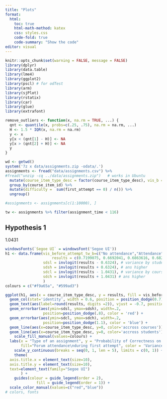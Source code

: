 ```yaml
---
title: "Plots"
format:
  html:
    toc: true
    html-math-method: katex
    css: styles.css
    code-fold: true
    code-summary: "Show the code"
editor: visual
---
```


```r
knitr::opts_chunk$set(warning = FALSE, message = FALSE)
library(dplyr)
library(data.table)
library(lme4)
library(ggplot2)
library(pscl) # for odTest
library(arm)
library(sjPlot)
library(rstatix)
library(car)
library(glue)
library(extrafont)

remove_outliers <- function(x, na.rm = TRUE, ...) {
  qnt <- quantile(x, probs=c(.25, .75), na.rm = na.rm, ...)
  H <- 1.5 * IQR(x, na.rm = na.rm)
  y <- x
  y[x < (qnt[1] - H)] <- NA
  y[x > (qnt[2] + H)] <- NA
  y
}

```

```r
wd <- getwd()
system('7z x data/assignments.zip -odata/.')
assignments <- fread("data/assignments.csv") %>% 
#fread("unzip -cq ../data/assignments.zip")   # works in Ubuntu
  mutate(course_item_type_desc = factor(course_item_type_desc), vis_b = ifelse(vis_tw==0, 0, 1), vis_before_attempt_tw_b = ifelse(vis_before_attempt_tw==0, 0, 1), vis_before_attempt_tw_b = factor(vis_before_attempt_tw_b)) %>% 
  group_by(course_item_id) %>% 
  mutate(difficulty =  sum(first_attempt == 0) / n()) %>% 
  ungroup() 

#assignments <- assignments[c(1:10000), ]

tw <- assignments %>% filter(assignment_time < 116) 
```

## Hypothesis 1

1.0431

```r
windowsFonts(`Segoe UI` = windowsFont('Segoe UI'))
h1 <- data.frame(vis_before_attempt_tw_b=c("No attendance","Attendance","Attendance","No attendance"), course_item_type_desc = c("quiz","programming","quiz","programming"),
                     results = c(0.7199075, 0.6692041, 0.6863616, 0.6823420)) %>% mutate( 
                 sdsl = invlogit(results - 0.6324), # variance by students lower
                 sdsh = invlogit(results + 0.6324), # ans higher
                 sdcl = invlogit(results - 1.0431), # variance by courses lower
                 sdch = invlogit(results + 1.0431) # ans higher
                 )
colours = c("#f9a65a", "#599ad3")

ggplot(h1, aes(x = course_item_type_desc, y = results, fill = vis_before_attempt_tw_b)) + 
  geom_col(stat='identity', width = 0.6, position = position_dodge(0.7)) +
  geom_text(aes(label=round(results, digits =2)), vjust = -0.7, position=position_dodge(width=0.4)) +
  geom_errorbar(aes(ymin=sdsl, ymax=sdsh), width=.2,
                 position=position_dodge(.8), color = 'red') + 
  geom_errorbar(aes(ymin=sdcl, ymax=sdch), width=.2,
                 position=position_dodge(1.1), color = 'blue') + 
  geom_line(aes(x=course_item_type_desc, y=0, color='accross courses'))+
  geom_line(aes(x=course_item_type_desc, y=0, color='accross students'))+
    scale_fill_manual(values=colours) +
  labs(x = "Type of an assignment", y = "Probability of Correctness on First Attempt", 
       fill="Forum attendance\nduring first attempt", color = 'Variance')+ 
    scale_y_continuous(breaks = seq(0, 1, len = 5), limits = c(0, 1)) + theme_classic() + 
    theme(
  axis.title.x = element_text(size=10),
  axis.title.y = element_text(size=10), 
  text=element_text(family="Segoe UI")
       ) +
    guides(colour = guide_legend(order = 2), 
              fill = guide_legend(order = 1)) +
  scale_color_manual(values=c("red","blue")) 
# colors, fonts

```